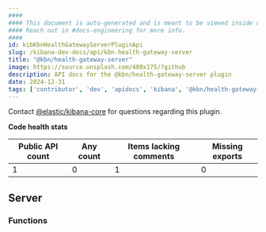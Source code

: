 ```yaml
---
####
#### This document is auto-generated and is meant to be viewed inside our experimental, new docs system.
#### Reach out in #docs-engineering for more info.
####
id: kibKbnHealthGatewayServerPluginApi
slug: /kibana-dev-docs/api/kbn-health-gateway-server
title: "@kbn/health-gateway-server"
image: https://source.unsplash.com/400x175/?github
description: API docs for the @kbn/health-gateway-server plugin
date: 2024-12-31
tags: ['contributor', 'dev', 'apidocs', 'kibana', '@kbn/health-gateway-server']
---
```




Contact [@elastic/kibana-core](https://github.com/orgs/elastic/teams/kibana-core) for questions regarding this plugin.

**Code health stats**

| Public API count  | Any count | Items lacking comments | Missing exports |
|-------------------|-----------|------------------------|-----------------|
| 1 | 0 | 1 | 0 |

## Server

### Functions
<DocDefinitionList data={kbnHealthGatewayServerObj.server.functions}/>


